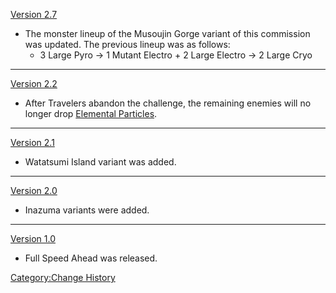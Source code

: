 [[Version 2.7]]
* The monster lineup of the Musoujin Gorge variant of this commission was updated. The previous lineup was as follows:
** 3 Large Pyro → 1 Mutant Electro + 2 Large Electro → 2 Large Cryo
----
[[Version 2.2]]
* After Travelers abandon the challenge, the remaining enemies will no longer drop [[Elemental Particles]].
----
[[Version 2.1]]
*Watatsumi Island variant was added.
----
[[Version 2.0]]
*Inazuma variants were added.
----
[[Version 1.0]]
*Full Speed Ahead was released.
<noinclude>[[Category:Change History]]</noinclude>